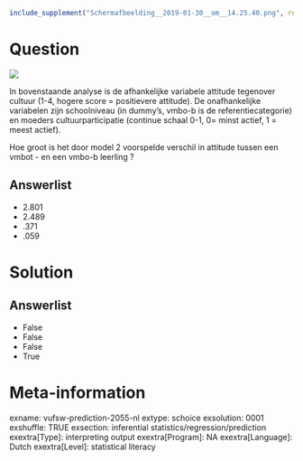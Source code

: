 ```r
include_supplement("Schermafbeelding__2019-01-30__om__14.25.40.png", recursive = TRUE)
```

Question
========
![](Schermafbeelding__2019-01-30__om__14.25.40.png)
  
In bovenstaande analyse is de afhankelijke variabele attitude tegenover
cultuur (1-4, hogere score = positievere attitude). De onafhankelijke
variabelen zijn schoolniveau (in dummy’s, vmbo-b is de
referentiecategorie) en moeders cultuurparticipatie (continue schaal
0-1, 0= minst actief, 1 = meest actief).  
  
Hoe groot is het door model 2 voorspelde verschil in attitude tussen een
vmbot - en een vmbo-b leerling ?

Answerlist
----------
* 2.801
* 2.489
* .371
* .059

Solution
========










Answerlist
----------
* False
* False
* False
* True

Meta-information
================
exname: vufsw-prediction-2055-nl
extype: schoice
exsolution: 0001
exshuffle: TRUE
exsection: inferential statistics/regression/prediction
exextra[Type]: interpreting output
exextra[Program]: NA
exextra[Language]: Dutch
exextra[Level]: statistical literacy

